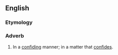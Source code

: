 ==English==

===Etymology===
{{suffix|en|confiding|ly}}

===Adverb===
{{en-adv}}

# In a [[confiding]] manner; in a matter that [[confide]]s.